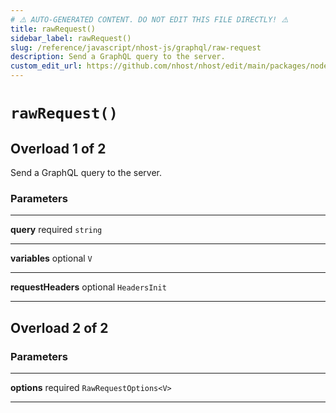 ```yaml
---
# ⚠️ AUTO-GENERATED CONTENT. DO NOT EDIT THIS FILE DIRECTLY! ⚠️
title: rawRequest()
sidebar_label: rawRequest()
slug: /reference/javascript/nhost-js/graphql/raw-request
description: Send a GraphQL query to the server.
custom_edit_url: https://github.com/nhost/nhost/edit/main/packages/node_modules/.pnpm/graphql-request@5.0.0_graphql@15.7.2/node_modules/graphql-request/dist/index.d.ts#L15
---
```


# `rawRequest()`

## Overload 1 of 2

Send a GraphQL query to the server.

### Parameters

---

**<span className="parameter-name">query</span>** <span className="optional-status">required</span> `string`

---

**<span className="parameter-name">variables</span>** <span className="optional-status">optional</span> `V`

---

**<span className="parameter-name">requestHeaders</span>** <span className="optional-status">optional</span> `HeadersInit`

---

## Overload 2 of 2

### Parameters

---

**<span className="parameter-name">options</span>** <span className="optional-status">required</span> `RawRequestOptions<V>`

---

